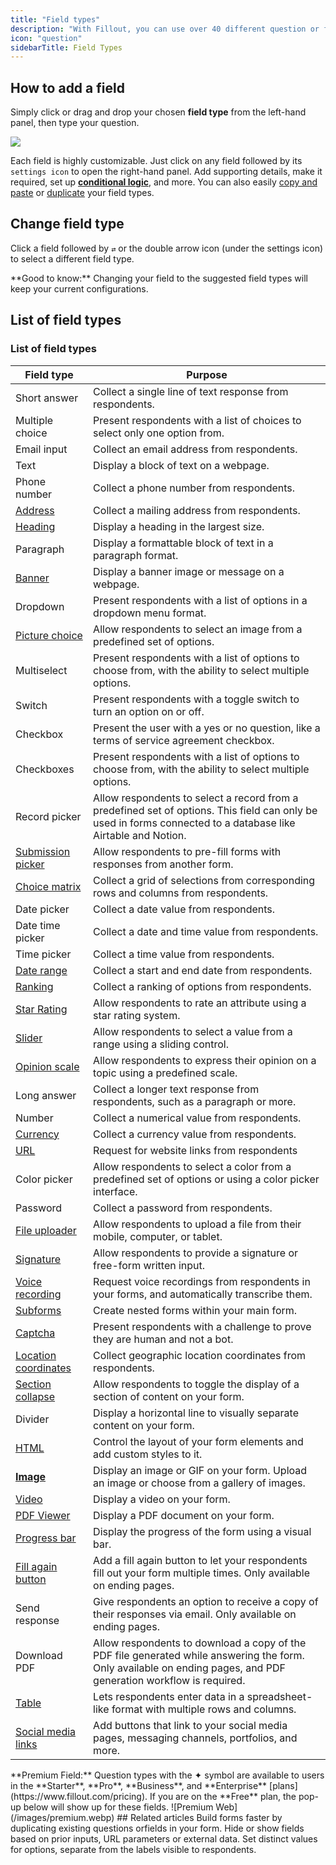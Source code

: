 ```yaml
---
title: "Field types"
description: "With Fillout, you can use over 40 different question or field types to make your forms. Easily customize or change field types, add captions and default values, and use logic."
icon: "question"
sidebarTitle: Field Types
---
```


## How to add a field

Simply click or drag and drop your chosen **field type** from the left-hand panel, then type your question.

<Frame>
  <img src="/images/14.webp" />
</Frame>

Each field is highly customizable. Just click on any field followed by its `settings icon` to open the right-hand panel. Add supporting details, make it required, set up **[conditional logic](/help)**, and more. You can also easily [copy and paste](/help/copy-paste-fields) or [duplicate](/help/duplicate-fields) your field types.

###

## Change field type

Click a field followed by `⇄` or the double arrow icon (under the settings icon) to select a different field type.

<Check>
  **Good to know:** Changing your field to the suggested field types will keep your current configurations.
</Check>

## List of field types

### List of field types

| **Field type** | **Purpose** |
| --- | --- |
| Short answer | Collect a single line of text response from respondents. |
| Multiple choice | Present respondents with a list of choices to select only one option from. |
| Email input | Collect an email address from respondents. |
| Text | Display a block of text on a webpage. |
| Phone number | Collect a phone number from respondents. |
| [Address](/help/address) | Collect a mailing address from respondents. |
| [Heading](/help/heading) | Display a heading in the largest size. |
| Paragraph | Display a formattable block of text in a paragraph format. |
| [Banner](/help/banners) | Display a banner image or message on a webpage. |
| Dropdown | Present respondents with a list of options in a dropdown menu format. |
| [Picture choice](/help/image-gif#1d80b0099a324fbd8301e152b995d9ea) | Allow respondents to select an image from a predefined set of options. |
| Multiselect | Present respondents with a list of options to choose from, with the ability to select multiple options. |
| Switch | Present respondents with a toggle switch to turn an option on or off. |
| Checkbox | Present the user with a yes or no question, like a terms of service agreement checkbox. |
| Checkboxes | Present respondents with a list of options to choose from, with the ability to select multiple options. |
| Record picker | Allow respondents to select a record from a predefined set of options. This field can only be used in forms connected to a database like Airtable and Notion. |
| [Submission picker](/help/submission-picker) | Allow respondents to pre-fill forms with responses from another form. |
| [Choice matrix](/help/matrix) | Collect a grid of selections from corresponding rows and columns from respondents. |
| Date picker | Collect a date value from respondents. |
| Date time picker | Collect a date and time value from respondents. |
| Time picker | Collect a time value from respondents. |
| [Date range](/help/date-range) | Collect a start and end date from respondents. |
| [Ranking](/help/ranking) | Collect a ranking of options from respondents. |
| [Star Rating](/help/rating) | Allow respondents to rate an attribute using a star rating system. |
| [Slider](/help/rating) | Allow respondents to select a value from a range using a sliding control. |
| [Opinion scale](/help/rating) | Allow respondents to express their opinion on a topic using a predefined scale. |
| Long answer | Collect a longer text response from respondents, such as a paragraph or more. |
| Number | Collect a numerical value from respondents. |
| [Currency](/help/currency) <Icon icon ="gem" iconType="solid" color="#FFC738"/> | Collect a currency value from respondents. |
| [URL](/help/add-links-to-form) | Request for website links from respondents |
| Color picker | Allow respondents to select a color from a predefined set of options or using a color picker interface. |
| Password | Collect a password from respondents. |
| [File uploader](/help/file-upload) | Allow respondents to upload a file from their mobile, computer, or tablet. |
| [Signature](/help/esignatures) <Icon icon ="gem" iconType="solid" color="#FFC738"/> | Allow respondents to provide a signature or free-form written input. |
| [Voice recording](/help/voice-recording) | Request voice recordings from respondents in your forms, and automatically transcribe them. |
| [Subforms](/help/subforms) | Create nested forms within your main form. |
| [Captcha](/help/captcha) <Icon icon ="gem" iconType="solid" color="#FFC738"/> | Present respondents with a challenge to prove they are human and not a bot. |
| [Location coordinates](/help/location-coordinates) <Icon icon ="gem" iconType="solid" color="#FFC738"/> | Collect geographic location coordinates from respondents. |
| [Section collapse](/help/section-collapse) | Allow respondents to toggle the display of a section of content on your form. |
| Divider | Display a horizontal line to visually separate content on your form. |
| [HTML](/help/html-css) <Icon icon ="gem" iconType="solid" color="#FFC738"/> | Control the layout of your form elements and add custom styles to it. |
| **[Image](/help/image-gif)** | Display an image or GIF on your form. Upload an image or choose from a gallery of images. |
| [Video](/help/video) | Display a video on your form. |
| [PDF Viewer](/help/embed-pdfs) <Icon icon ="gem" iconType="solid" color="#FFC738"/> | Display a PDF document on your form. |
| [Progress bar](/help/progress-bar) | Display the progress of the form using a visual bar. |
| [Fill again button](/help/fill-again-button) | Add a fill again button to let your respondents fill out your form multiple times. Only available on ending pages. |
| Send response | Give respondents an option to receive a copy of their responses via email. Only available on ending pages. |
| Download PDF | Allow respondents to download a copy of the PDF file generated while answering the form. Only available on ending pages, and PDF generation workflow is required. |
| [Table](/help/table) | Lets respondents enter data in a spreadsheet-like format with multiple rows and columns. |
| [Social media links](/help/social-media) | Add buttons that link to your social media pages, messaging channels, portfolios, and more. |

<Info>
  **Premium Field:** Question types with the ✦ symbol are available to users in the **Starter**, **Pro**, **Business**, and **Enterprise** [plans](https://www.fillout.com/pricing). If you are on the **Free** plan, the pop-up below will show up for these fields.
</Info>

<Frame>
![Premium Web](/images/premium.webp)
</Frame>
## Related articles

<CardGroup cols={3}>
  <Card title="Duplicate questions" href="/help/duplicate-fields" icon="clone" iconType="regular" color="#FFC738">
    Build forms faster by duplicating existing questions orfields in your form.
  </Card>
  <Card title="Hide fields" href="/help/conditional-hiding" icon="eye-slash" iconType="regular" color="#FFC738">
    Hide or show fields based on prior inputs, URL parameters or external data.
  </Card>
  <Card title="Add custom values" href="/help/custom-values"icon="quote-left" iconType="regular" color="#FFC738">
    Set distinct values for options, separate from the labels visible to respondents.
  </Card>
</CardGroup>
